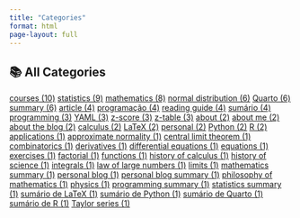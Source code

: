 ```yaml
---
title: "Categories"
format: html
page-layout: full
---
```


## 📚 All Categories

::: {.tag-grid}
<a href="/categories/courses.html" class="tag-card">courses (10)</a>
<a href="/categories/statistics.html" class="tag-card">statistics (9)</a>
<a href="/categories/mathematics.html" class="tag-card">mathematics (8)</a>
<a href="/categories/normal-distribution.html" class="tag-card">normal distribution (6)</a>
<a href="/categories/quarto.html" class="tag-card">Quarto (6)</a>
<a href="/categories/summary.html" class="tag-card">summary (6)</a>
<a href="/categories/article.html" class="tag-card">article (4)</a>
<a href="/categories/programacao.html" class="tag-card">programação (4)</a>
<a href="/categories/reading-guide.html" class="tag-card">reading guide (4)</a>
<a href="/categories/sumario.html" class="tag-card">sumário (4)</a>
<a href="/categories/programming.html" class="tag-card">programming (3)</a>
<a href="/categories/yaml.html" class="tag-card">YAML (3)</a>
<a href="/categories/z-score.html" class="tag-card">z-score (3)</a>
<a href="/categories/z-table.html" class="tag-card">z-table (3)</a>
<a href="/categories/about.html" class="tag-card">about (2)</a>
<a href="/categories/about-me.html" class="tag-card">about me (2)</a>
<a href="/categories/about-the-blog.html" class="tag-card">about the blog (2)</a>
<a href="/categories/calculus.html" class="tag-card">calculus (2)</a>
<a href="/categories/latex.html" class="tag-card">LaTeX (2)</a>
<a href="/categories/personal.html" class="tag-card">personal (2)</a>
<a href="/categories/python.html" class="tag-card">Python (2)</a>
<a href="/categories/r.html" class="tag-card">R (2)</a>
<a href="/categories/applications.html" class="tag-card">applications (1)</a>
<a href="/categories/approximate-normality.html" class="tag-card">approximate normality (1)</a>
<a href="/categories/central-limit-theorem.html" class="tag-card">central limit theorem (1)</a>
<a href="/categories/combinatorics.html" class="tag-card">combinatorics (1)</a>
<a href="/categories/derivatives.html" class="tag-card">derivatives (1)</a>
<a href="/categories/differential-equations.html" class="tag-card">differential equations (1)</a>
<a href="/categories/equations.html" class="tag-card">equations (1)</a>
<a href="/categories/exercises.html" class="tag-card">exercises (1)</a>
<a href="/categories/factorial.html" class="tag-card">factorial (1)</a>
<a href="/categories/functions.html" class="tag-card">functions (1)</a>
<a href="/categories/history-of-calculus.html" class="tag-card">history of calculus (1)</a>
<a href="/categories/history-of-science.html" class="tag-card">history of science (1)</a>
<a href="/categories/integrals.html" class="tag-card">integrals (1)</a>
<a href="/categories/law-of-large-numbers.html" class="tag-card">law of large numbers (1)</a>
<a href="/categories/limits.html" class="tag-card">limits (1)</a>
<a href="/categories/mathematics-summary.html" class="tag-card">mathematics summary (1)</a>
<a href="/categories/personal-blog.html" class="tag-card">personal blog (1)</a>
<a href="/categories/personal-blog-summary.html" class="tag-card">personal blog summary (1)</a>
<a href="/categories/philosophy-of-mathematics.html" class="tag-card">philosophy of mathematics (1)</a>
<a href="/categories/physics.html" class="tag-card">physics (1)</a>
<a href="/categories/programming-summary.html" class="tag-card">programming summary (1)</a>
<a href="/categories/statistics-summary.html" class="tag-card">statistics summary (1)</a>
<a href="/categories/sumario-de-latex.html" class="tag-card">sumário de LaTeX (1)</a>
<a href="/categories/sumario-de-python.html" class="tag-card">sumário de Python (1)</a>
<a href="/categories/sumario-de-quarto.html" class="tag-card">sumário de Quarto (1)</a>
<a href="/categories/sumario-de-r.html" class="tag-card">sumário de R (1)</a>
<a href="/categories/taylor-series.html" class="tag-card">Taylor series (1)</a>
:::
